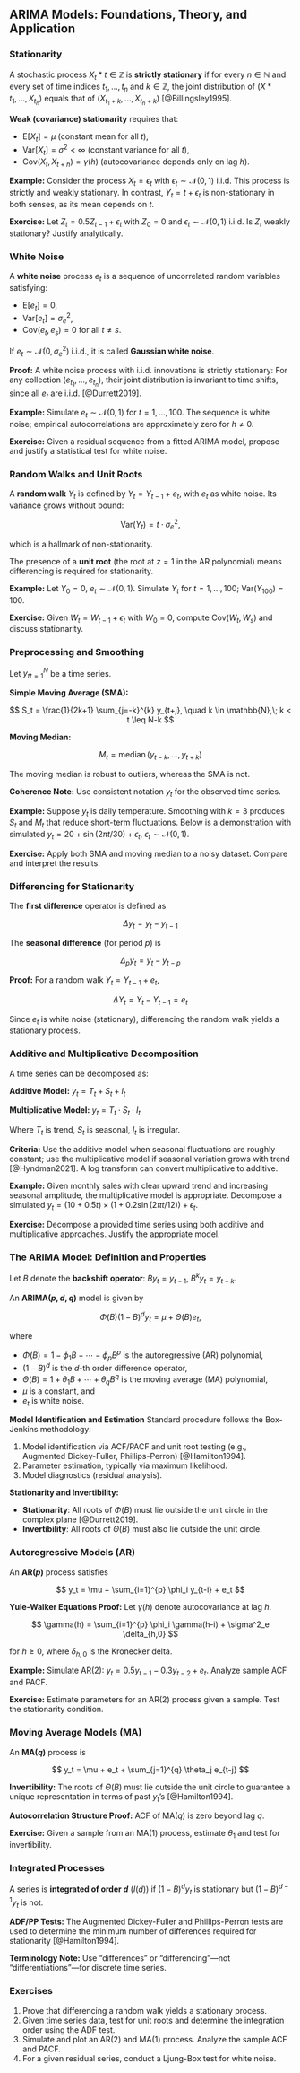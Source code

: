 ## ARIMA Models: Foundations, Theory, and Application

### Stationarity

A stochastic process ${X_t}*{t\in\mathbb{Z}}$ is **strictly stationary** if for every $n \in \mathbb{N}$ and every set of time indices $t_1, \ldots, t_n$ and $k \in \mathbb{Z}$, the joint distribution of $(X*{t_1}, \ldots, X_{t_n})$ equals that of $(X_{t_1+k}, \ldots, X_{t_n+k})$ [@Billingsley1995].

**Weak (covariance) stationarity** requires that:

* $\mathrm{E}[X_t]=\mu$ (constant mean for all $t$),
* $\mathrm{Var}[X_t]=\sigma^2 < \infty$ (constant variance for all $t$),
* $\mathrm{Cov}(X_t, X_{t+h}) = \gamma(h)$ (autocovariance depends only on lag $h$).

**Example:**
Consider the process $X_t = \epsilon_t$ with $\epsilon_t \sim \mathcal{N}(0,1)$ i.i.d. This process is strictly and weakly stationary.
In contrast, $Y_t = t + \epsilon_t$ is non-stationary in both senses, as its mean depends on $t$.

**Exercise:**
Let $Z_t = 0.5 Z_{t-1} + \epsilon_t$ with $Z_0=0$ and $\epsilon_t \sim \mathcal{N}(0,1)$ i.i.d. Is ${Z_t}$ weakly stationary? Justify analytically.

### White Noise

A **white noise** process ${e_t}$ is a sequence of uncorrelated random variables satisfying:

* $\mathrm{E}[e_t]=0$,
* $\mathrm{Var}[e_t]=\sigma^2_e$,
* $\mathrm{Cov}(e_t, e_s)=0$ for all $t \neq s$.

If $e_t \sim \mathcal{N}(0,\sigma^2_e)$ i.i.d., it is called **Gaussian white noise**.

**Proof:**
A white noise process with i.i.d. innovations is strictly stationary:
For any collection $(e_{t_1},...,e_{t_n})$, their joint distribution is invariant to time shifts, since all $e_t$ are i.i.d. [@Durrett2019].

**Example:**
Simulate $e_t \sim \mathcal{N}(0,1)$ for $t=1,...,100$. The sequence is white noise; empirical autocorrelations are approximately zero for $h\ne0$.

**Exercise:**
Given a residual sequence from a fitted ARIMA model, propose and justify a statistical test for white noise.

### Random Walks and Unit Roots

A **random walk** ${Y_t}$ is defined by $Y_t = Y_{t-1} + e_t$, with $e_t$ as white noise. Its variance grows without bound:

$$
\mathrm{Var}(Y_t) = t \cdot \sigma^2_e,
$$

which is a hallmark of non-stationarity.

The presence of a **unit root** (the root at $z=1$ in the AR polynomial) means differencing is required for stationarity.

**Example:**
Let $Y_0=0$, $e_t \sim \mathcal{N}(0,1)$. Simulate $Y_t$ for $t=1,\ldots,100$; $\mathrm{Var}(Y_{100}) = 100$.

**Exercise:**
Given $W_t = W_{t-1} + \epsilon_t$ with $W_0=0$, compute $\mathrm{Cov}(W_t, W_s)$ and discuss stationarity.

### Preprocessing and Smoothing

Let ${y_t}_{t=1}^N$ be a time series.

**Simple Moving Average (SMA):**

$$
S_t = \frac{1}{2k+1} \sum_{j=-k}^{k} y_{t+j}, \quad k \in \mathbb{N},\; k < t \leq N-k
$$

**Moving Median:**

$$
M_t = \operatorname{median}(y_{t-k}, \ldots, y_{t+k})
$$

The moving median is robust to outliers, whereas the SMA is not.

**Coherence Note:**
Use consistent notation $y_t$ for the observed time series.

**Example:**
Suppose $y_t$ is daily temperature. Smoothing with $k=3$ produces $S_t$ and $M_t$ that reduce short-term fluctuations.
Below is a demonstration with simulated $y_t = 20 + \sin(2\pi t/30) + \epsilon_t$, $\epsilon_t \sim \mathcal{N}(0,1)$.

**Exercise:**
Apply both SMA and moving median to a noisy dataset. Compare and interpret the results.

### Differencing for Stationarity

The **first difference** operator is defined as

$$
\Delta y_t = y_t - y_{t-1}
$$

The **seasonal difference** (for period $p$) is

$$
\Delta_p y_t = y_t - y_{t-p}
$$

**Proof:**
For a random walk $Y_t = Y_{t-1} + e_t$,

$$
\Delta Y_t = Y_t - Y_{t-1} = e_t
$$

Since ${e_t}$ is white noise (stationary), differencing the random walk yields a stationary process.

### Additive and Multiplicative Decomposition

A time series can be decomposed as:

**Additive Model:** $y_t = T_t + S_t + I_t$

**Multiplicative Model:** $y_t = T_t \cdot S_t \cdot I_t$

Where $T_t$ is trend, $S_t$ is seasonal, $I_t$ is irregular.

**Criteria:**
Use the additive model when seasonal fluctuations are roughly constant; use the multiplicative model if seasonal variation grows with trend [@Hyndman2021]. A log transform can convert multiplicative to additive.

**Example:**
Given monthly sales with clear upward trend and increasing seasonal amplitude, the multiplicative model is appropriate. Decompose a simulated $y_t = (10 + 0.5t) \times (1 + 0.2\sin(2\pi t/12)) + \epsilon_t$.

**Exercise:**
Decompose a provided time series using both additive and multiplicative approaches. Justify the appropriate model.

### The ARIMA Model: Definition and Properties

Let $B$ denote the **backshift operator**: $By_t = y_{t-1}$, $B^k y_t = y_{t-k}$.

An **ARIMA($p,d,q$)** model is given by

$$
\Phi(B)(1-B)^d y_t = \mu + \Theta(B) e_t,
$$

where

* $\Phi(B) = 1 - \phi_1 B - \cdots - \phi_p B^p$ is the autoregressive (AR) polynomial,
* $(1-B)^d$ is the $d$-th order difference operator,
* $\Theta(B) = 1 + \theta_1 B + \cdots + \theta_q B^q$ is the moving average (MA) polynomial,
* $\mu$ is a constant, and
* $e_t$ is white noise.

**Model Identification and Estimation**
Standard procedure follows the Box-Jenkins methodology:

1. Model identification via ACF/PACF and unit root testing (e.g., Augmented Dickey-Fuller, Phillips-Perron) [@Hamilton1994].
2. Parameter estimation, typically via maximum likelihood.
3. Model diagnostics (residual analysis).

**Stationarity and Invertibility:**

* **Stationarity**: All roots of $\Phi(B)$ must lie outside the unit circle in the complex plane [@Durrett2019].
* **Invertibility**: All roots of $\Theta(B)$ must also lie outside the unit circle.

### Autoregressive Models (AR)

An **AR($p$)** process satisfies

$$
y_t = \mu + \sum_{i=1}^{p} \phi_i y_{t-i} + e_t
$$

**Yule-Walker Equations Proof:**
Let $\gamma(h)$ denote autocovariance at lag $h$.

$$
\gamma(h) = \sum_{i=1}^{p} \phi_i \gamma(h-i) + \sigma^2_e \delta_{h,0}
$$

for $h \ge 0$, where $\delta_{h,0}$ is the Kronecker delta.

**Example:**
Simulate AR(2): $y_t = 0.5 y_{t-1} - 0.3 y_{t-2} + e_t$. Analyze sample ACF and PACF.

**Exercise:**
Estimate parameters for an AR(2) process given a sample. Test the stationarity condition.

### Moving Average Models (MA)

An **MA($q$)** process is

$$
y_t = \mu + e_t + \sum_{j=1}^{q} \theta_j e_{t-j}
$$

**Invertibility:**
The roots of $\Theta(B)$ must lie outside the unit circle to guarantee a unique representation in terms of past $y_t$'s [@Hamilton1994].

**Autocorrelation Structure Proof:**
$\mathrm{ACF}$ of MA($q$) is zero beyond lag $q$.

**Exercise:**
Given a sample from an MA(1) process, estimate $\theta_1$ and test for invertibility.

### Integrated Processes

A series is **integrated of order $d$** ($I(d)$) if $(1-B)^d y_t$ is stationary but $(1-B)^{d-1} y_t$ is not.

**ADF/PP Tests:**
The Augmented Dickey-Fuller and Phillips-Perron tests are used to determine the minimum number of differences required for stationarity [@Hamilton1994].

**Terminology Note:**
Use "differences" or "differencing"—not "differentiations"—for discrete time series.

### Exercises

1. Prove that differencing a random walk yields a stationary process.
2. Given time series data, test for unit roots and determine the integration order using the ADF test.
3. Simulate and plot an AR(2) and MA(1) process. Analyze the sample ACF and PACF.
4. For a given residual series, conduct a Ljung-Box test for white noise.

